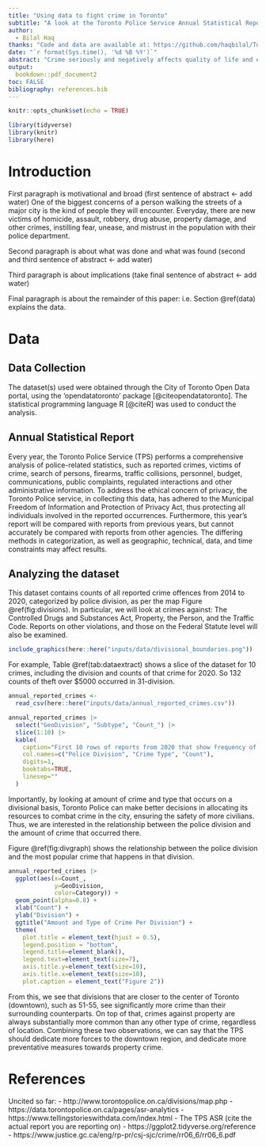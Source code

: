 ```yaml
---
title: "Using data to fight crime in Toronto"
subtitle: "A look at the Toronto Police Service Annual Statistical Report"
author: 
  - Bilal Haq
thanks: "Code and data are available at: https://github.com/haqbilal/TorontoAnnualCrimeReports"
date: "`r format(Sys.time(), '%d %B %Y')`"
abstract: "Crime seriously and negatively affects quality of life and economic growth of a city. In this report, we look at the Annual Statistical Report released by the Toronto Police Service to seek the most effective way to minimize crime in Toronto. We discover that the most popular type of crime is against property, and that the majority of it takes place at Toronto's core, downtown. In doing so, we provide insight into reducing crime and a means to justify implementing preventative measures in public policy."
output:
  bookdown::pdf_document2
toc: FALSE
bibliography: references.bib
---
```


```r
knitr::opts_chunk$set(echo = TRUE)

library(tidyverse)
library(knitr)
library(here)
```


# Introduction

First paragraph is motivational and broad (first sentence of abstract <- add water)
One of the biggest concerns of a person walking the streets of a major city is the kind of people they will encounter. Everyday, there are new victims of homicide, assault, robbery, drug abuse, property damage, and other crimes, instilling fear, unease, and mistrust in the population with their police department.

Second paragraph is about what was done and what was found (second and third sentence of abstract <- add water)

Third paragraph is about implications (take final sentence of abstract <- add water)

Final paragraph is about the remainder of this paper: i.e. Section \@ref(data) explains the data.

# Data

## Data Collection

The dataset(s) used were obtained through the City of Toronto Open Data portal, using the 'opendatatoronto' package [@citeopendatatoronto]. The statistical programming language R [@citeR] was used to conduct the analysis.

## Annual Statistical Report

Every year, the Toronto Police Service (TPS) performs a comprehensive analysis of police-related statistics, such as reported crimes, victims of crime, search of persons, firearms, traffic collisions, personnel, budget, communications, public complaints, regulated interactions and other administrative information. To address the ethical concern of privacy, the Toronto Police service, in collecting this data, has adhered to the Municipal Freedom of Information and Protection of Privacy Act, thus protecting all individuals involved in the reported occurrences. Furthermore, this year's report will be compared with reports from previous years, but cannot accurately be compared with reports from other agencies. The differing methods in categorization, as well as geographic, technical, data, and time constraints may affect results.

## Analyzing the dataset

This dataset contains counts of all reported crime offences from 2014 to 2020, categorized by police division, as per the map Figure \@ref(fig:divisions). In particular, we will look at crimes against: The Controlled Drugs and Substances Act, Property, the Person, and the Traffic Code. Reports on other violations, and those on the Federal Statute level will also be examined. 

```r
include_graphics(here::here("inputs/data/divisional_boundaries.png"))
```

For example, Table \@ref(tab:dataextract) shows a slice of the dataset for 10 crimes, including the division and counts of that crime for 2020. So 132 counts of theft over $5000 occurred in 31-division. 

```r
annual_reported_crimes <- 
  read_csv(here::here("inputs/data/annual_reported_crimes.csv"))

annual_reported_crimes |>
  select("GeoDivision", "Subtype", "Count_") |>
  slice(1:10) |>
  kable(
    caption="First 10 rows of reports from 2020 that show frequency of crimes",
    col.names=c("Police Division", "Crime Type", "Count"),
    digits=1,
    booktabs=TRUE,
    linesep=""
  )
```

Importantly, by looking at amount of crime and type that occurs on a divisional basis, Toronto Police can make better decisions in allocating its resources to combat crime in the city, ensuring the safety of more civilians. Thus, we are interested in the relationship between the police division and the amount of crime that occurred there.

Figure \@ref(fig:divgraph) shows the relationship between the police division and the most popular crime that happens in that division.

```r
annual_reported_crimes |>
  ggplot(aes(x=Count_, 
             y=GeoDivision,
             color=Category)) +
  geom_point(alpha=0.8) +
  xlab("Count") +
  ylab("Division") +
  ggtitle("Amount and Type of Crime Per Division") +
  theme(
    plot.title = element_text(hjust = 0.5),
    legend.position = "bottom", 
    legend.title=element_blank(), 
    legend.text=element_text(size=7),
    axis.title.y=element_text(size=10),
    axis.title.x=element_text(size=10),
    plot.caption = element_text("Figure 2"))
```

From this, we see that divisions that are closer to the center of Toronto (downtown), such as 51-55, see significantly more crime than their surrounding counterparts. On top of that, crimes against property are always substantially more common than any other type of crime, regardless of location. Combining these two observations, we can say that the TPS should dedicate more forces to the downtown region, and dedicate more preventative measures towards property crime.

# References
 
Uncited so far:
- http://www.torontopolice.on.ca/divisions/map.php
- https://data.torontopolice.on.ca/pages/asr-analytics
- https://www.tellingstorieswithdata.com/index.html
- The TPS ASR (cite the actual report you are reporting on)
- https://ggplot2.tidyverse.org/reference
- https://www.justice.gc.ca/eng/rp-pr/csj-sjc/crime/rr06_6/rr06_6.pdf




